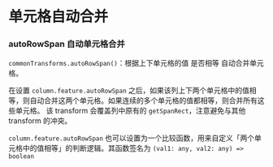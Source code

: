 
<Meta title="表格常见功能 / 常用功能 / 单元格自动合并" />

# 单元格自动合并

### autoRowSpan 自动单元格合并

`commonTransforms.autoRowSpan()`：根据上下单元格的值 是否相等 自动合并单元格。

在设置 `column.feature.autoRowSpan` 之后，如果该列上下两个单元格中的值相等，则自动合并这两个单元格。如果连续的多个单元格的值都相等，则合并所有这些单元格。 该 transform 会覆盖列中原有的 `getSpanRect`，注意避免与其他 transform 的冲突。

`column.feature.autoRowSpan` 也可以设置为一个比较函数，用来自定义「两个单元格中的值相等」的判断逻辑。其函数签名为 `(val1: any, val2: any) => boolean`

<Preview>
  <Story id="表格常见功能-常见功能示例--单元格自动合并" />
</Preview>
